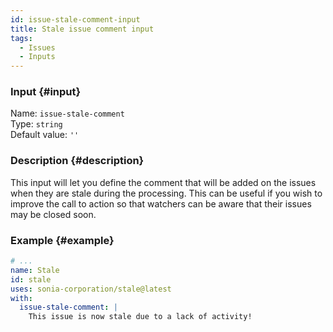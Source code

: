 ```yaml
---
id: issue-stale-comment-input
title: Stale issue comment input
tags:
  - Issues
  - Inputs
---
```


### Input {#input}

Name: `issue-stale-comment`  
Type: `string`  
Default value: `''`

### Description {#description}

This input will let you define the comment that will be added on the issues when they are stale during the processing.
This can be useful if you wish to improve the call to action so that watchers can be aware that their issues may be closed soon.

### Example {#example}

```yml {6}
# ...
name: Stale
id: stale
uses: sonia-corporation/stale@latest
with:
  issue-stale-comment: |
    This issue is now stale due to a lack of activity!
```
